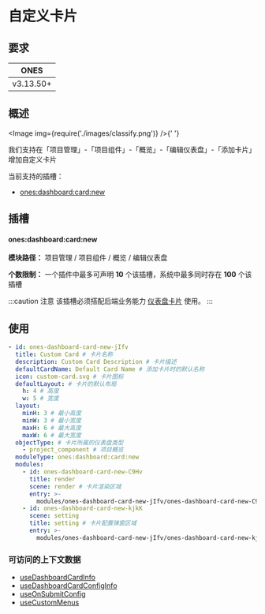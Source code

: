 # 自定义卡片

## 要求

|   ONES    |
| :-------: |
| v3.13.50+ |

## 概述

<Image img={require('./images/classify.png')} />{' '}

我们支持在「项目管理」-「项目组件」-「概览」-「编辑仪表盘」-「添加卡片」增加自定义卡片

当前支持的插槽：

- [ones:dashboard:card:new](#ones:dashboard:card:new)

## 插槽

#### ones:dashboard:card:new

**模块路径：** 项目管理 / 项目组件 / 概览 / 编辑仪表盘

**个数限制：** 一个插件中最多可声明 **10** 个该插槽，系统中最多同时存在 **100** 个该插槽

:::caution 注意
该插槽必须搭配后端业务能力 [仪表盘卡片](../../../../../../business/project/custom-card/custom-card.mdx) 使用。
:::

## 使用

```yaml
- id: ones-dashboard-card-new-jIfv
  title: Custom Card # 卡片名称
  description: Custom Card Description # 卡片描述
  defaultCardName: Default Card Name # 添加卡片时的默认名称
  icon: custom-card.svg # 卡片图标
  defaultLayout: # 卡片的默认布局
    h: 4 # 高度
    w: 5 # 宽度
  layout:
    minH: 3 # 最小高度
    minW: 3 # 最小宽度
    maxH: 6 # 最大高度
    maxW: 6 # 最大宽度
  objectType: # 卡片所属的仪表盘类型
    - project_component # 项目概览
  moduleType: ones:dashboard:card:new
  modules:
    - id: ones-dashboard-card-new-C9Hv
      title: render
      scene: render # 卡片渲染区域
      entry: >-
        modules/ones-dashboard-card-new-jIfv/ones-dashboard-card-new-C9Hv/index.html
    - id: ones-dashboard-card-new-kjkK
      scene: setting
      title: setting # 卡片配置弹窗区域
      entry: >-
        modules/ones-dashboard-card-new-jIfv/ones-dashboard-card-new-kjkK/index.html
```

### 可访问的上下文数据

- [useDashboardCardInfo](../../../../../../../reference/packages/store/store.md#useDashboardCardInfo)
- [useDashboardCardConfigInfo](../../../../../../../reference/packages/store/store.md#useDashboardCardConfigInfo)
- [useOnSubmitConfig](../../../../../../../reference/packages/bridge/bridge.mdx#useOnSubmitConfig)
- [useCustomMenus](../../../../../../../reference/packages/bridge/bridge.mdx#useCustomMenus)
